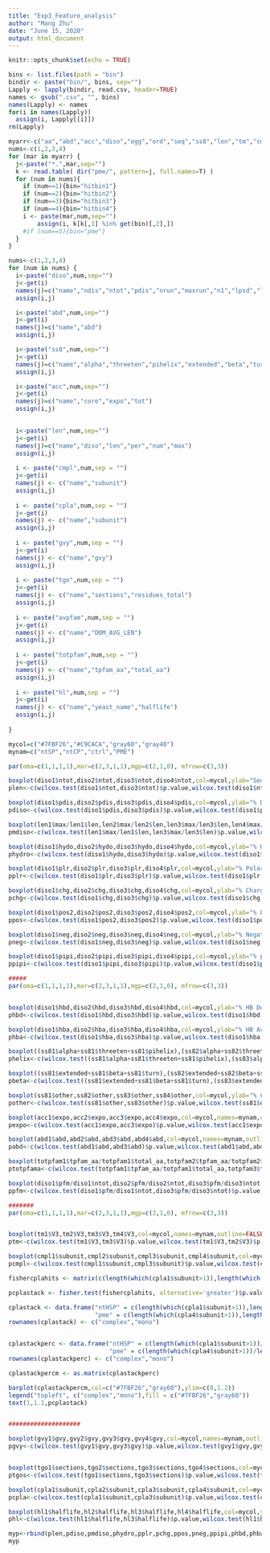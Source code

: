 ```yaml
---
title: "Exp3_Feature_analysis"
author: "Mang Zhu"
date: "June 15, 2020"
output: html_document
---
```


```r
knitr::opts_chunk$set(echo = TRUE)
```

```r
bins <- list.files(path = "bin")
bindir <- paste("bin/", bins, sep="")
Lapply <- lapply(bindir, read.csv, header=TRUE)
names <- gsub(".csv", "", bins)
names(Lapply) <- names
for(i in names(Lapply)) 
  assign(i, Lapply[[i]])
rm(Lapply)

myarr<-c("aa","abd","acc","diso","egg","ord","seq","ss8","len","tm","cmpl","cpla","gvy","tgo","avpfam","totpfam","auniconc","hl")
nums<-c(1,2,3,4)
for (mar in myarr) {
  j<-paste("*.",mar,sep="")
  k <- read.table( dir("pme/", pattern=j, full.names=T) ) 
  for (num in nums){
    if (num==1){bin="hitbin1"}
    if (num==2){bin="hitbin2"}
    if (num==3){bin="hitbin3"}
    if (num==4){bin="hitbin4"}
    i <- paste(mar,num,sep="")
        assign(i, k[k[,1] %in% get(bin)[,2],])
    #if (num==5){bin="pme"}
  }
}

```

```r
nums<-c(1,2,3,4)
for (num in nums) {
  i<-paste("diso",num,sep="")
  j<-get(i)
  names(j)=c("name","ndis","ntot","pdis","nrun","maxrun","n1","lpsd","lps","n2","pfmd","pfm","n3","rna","n4","morf","n5","psite","pst2","n6","hydo","n7","chg","n8","pos","n9","pos2","n10","neg","n11","netq","n12","plr","n13","plr2","n14","qar","n15","lark","n16","lit1","n17","qn","n18","yg","n19","frg","n20","pxg","n21","rgg","n22","ryg","n23","pipi","n24","pipa","n25","hbd","n26","hba","n27","pak","n28","pak2","n30","lin","n31","gpg","n32","mvfy","n33","lin2","n34","scd","n35","R","n36","H","n37","K","n38","D","n39","E","n40","S","n41","T","n42","N","n43","Q","n44","C","n45","U","n46","G","n47","P","n48","A","n49","V","n50","I","n51","L","n52","M","n53","F","n54","Y","n55","W","n56","X")
  assign(i,j)

  i<-paste("abd",num,sep="")
  j<-get(i)
  names(j)=c("name","abd")
  assign(i,j)

  i<-paste("ss8",num,sep="")
  j<-get(i)
  names(j)=c("name","alpha","threeten","pihelix","extended","beta","turn","bend","other","tot")
  assign(i,j)

  i<-paste("acc",num,sep="")
  j<-get(i)
  names(j)=c("name","core","expo","tot")
  assign(i,j)

  
  i<-paste("len",num,sep="")
  j<-get(i)
  names(j)=c("name","diso","len","per","num","max")
  assign(i,j)
  
  i <- paste("cmpl",num,sep = "")
  j<-get(i)
  names(j) <- c("name","subunit")
  assign(i,j)
  
  i <- paste("cpla",num,sep = "")
  j<-get(i)
  names(j) <- c("name","subunit")
  assign(i,j)
  
  i <- paste("gvy",num,sep = "")
  j<-get(i)
  names(j) <- c("name","gvy")
  assign(i,j)
  
  i <- paste("tgo",num,sep = "")
  j<-get(i)
  names(j) <- c("name","sections","residues_total")
  assign(i,j)
  
  i <- paste("avpfam",num,sep = "")
  j<-get(i)
  names(j) <- c("name","DOM_AVG_LEN")
  assign(i,j)
  
  i <- paste("totpfam",num,sep = "")
  j<-get(i)
  names(j) <- c("name","tpfam_aa","total_aa")
  assign(i,j)
  
  i <- paste("hl",num,sep = "")
  j<-get(i)
  names(j) <- c("name","yeast_name","halflife")
  assign(i,j)
  
}
```

```r
mycol=c("#7FBF26","#C9CACA","gray60","gray40")
mynam=c("ntSP","ntCP","ctrl","PME")
```

```r

par(oma=c(1,1,1,1),mar=c(2,3,1,1),mgp=c(2,1,0), mfrow=c(3,3))

boxplot(diso1$ntot,diso2$ntot,diso3$ntot,diso4$ntot,col=mycol,ylab="Seq Len",ylim=c(0,1500),names=mynam,outline=FALSE)
plen<-c(wilcox.test(diso1$ntot,diso3$ntot)$p.value,wilcox.test(diso1$ntot,diso2$ntot)$p.value,wilcox.test(diso2$ntot,diso3$ntot)$p.value,wilcox.test(diso1$ntot,diso4$ntot)$p.value,wilcox.test(diso2$ntot,diso4$ntot)$p.value,wilcox.test(diso3$ntot,diso4$ntot)$p.value)

boxplot(diso1$pdis,diso2$pdis,diso3$pdis,diso4$pdis,col=mycol,ylab="% Disorder",names=mynam,outline=FALSE)
pdiso<-c(wilcox.test(diso1$pdis,diso3$pdis)$p.value,wilcox.test(diso1$pdis,diso2$pdis)$p.value,wilcox.test(diso2$pdis,diso3$pdis)$p.value,wilcox.test(diso1$pdis,diso4$pdis)$p.value,wilcox.test(diso2$pdis,diso4$pdis)$p.value,wilcox.test(diso3$pdis,diso4$pdis)$p.value)

boxplot(len1$max/len1$len,len2$max/len2$len,len3$max/len3$len,len4$max/len4$len,col=mycol,ylab="Max Diso Len",ylim=c(0,0.5),names=mynam,outline=FALSE)
pmdiso<-c(wilcox.test(len1$max/len1$len,len3$max/len3$len)$p.value,wilcox.test(len1$max/len1$len,len2$max/len2$len)$p.value,wilcox.test(len2$max/len2$len,len3$max/len3$len)$p.value,wilcox.test(len1$max/len1$len,len4$max/len4$len)$p.value,wilcox.test(len2$max/len2$len,len4$max/len4$len)$p.value,wilcox.test(len3$max/len3$len,len4$max/len4$len)$p.value)

boxplot(diso1$hydo,diso2$hydo,diso3$hydo,diso4$hydo,col=mycol,ylab="% Hydro",ylim=c(20,60),names=mynam,outline=FALSE)
phydro<-c(wilcox.test(diso1$hydo,diso3$hydo)$p.value,wilcox.test(diso1$hydo,diso2$hydo)$p.value,wilcox.test(diso2$hydo,diso3$hydo)$p.value,wilcox.test(diso1$hydo,diso4$hydo)$p.value,wilcox.test(diso2$hydo,diso4$hydo)$p.value,wilcox.test(diso3$hydo,diso4$hydo)$p.value)

boxplot(diso1$plr,diso2$plr,diso3$plr,diso4$plr,col=mycol,ylab="% Polar",ylim=c(20,50),names=mynam,outline=FALSE)
pplr<-c(wilcox.test(diso1$plr,diso3$plr)$p.value,wilcox.test(diso1$plr,diso2$plr)$p.value,wilcox.test(diso2$plr,diso3$plr)$p.value,wilcox.test(diso1$plr,diso4$plr)$p.value,wilcox.test(diso2$plr,diso4$plr)$p.value,wilcox.test(diso3$plr,diso4$plr)$p.value)

boxplot(diso1$chg,diso2$chg,diso3$chg,diso4$chg,col=mycol,ylab="% Charged",ylim=c(5,45),names=mynam,outline=FALSE)
pchg<-c(wilcox.test(diso1$chg,diso3$chg)$p.value,wilcox.test(diso1$chg,diso2$chg)$p.value,wilcox.test(diso2$chg,diso3$chg)$p.value,wilcox.test(diso1$chg,diso4$chg)$p.value,wilcox.test(diso2$chg,diso4$chg)$p.value,wilcox.test(diso3$chg,diso4$chg)$p.value)

boxplot(diso1$pos2,diso2$pos2,diso3$pos2,diso4$pos2,col=mycol,ylab="% Positive",ylim=c(0,30),names=mynam,outline=FALSE)
ppos<-c(wilcox.test(diso1$pos2,diso3$pos2)$p.value,wilcox.test(diso1$pos2,diso2$pos2)$p.value,wilcox.test(diso2$pos2,diso3$pos2)$p.value,wilcox.test(diso1$pos2,diso4$pos2)$p.value,wilcox.test(diso2$pos2,diso4$pos2)$p.value,wilcox.test(diso3$pos2,diso4$pos2)$p.value)

boxplot(diso1$neg,diso2$neg,diso3$neg,diso4$neg,col=mycol,ylab="% Negative",ylim=c(0,30),names=mynam,outline=FALSE)
pneg<-c(wilcox.test(diso1$neg,diso3$neg)$p.value,wilcox.test(diso1$neg,diso2$neg)$p.value,wilcox.test(diso2$neg,diso3$neg)$p.value,wilcox.test(diso1$neg,diso4$neg)$p.value,wilcox.test(diso2$neg,diso4$neg)$p.value,wilcox.test(diso3$neg,diso4$neg)$p.value)

boxplot(diso1$pipi,diso2$pipi,diso3$pipi,diso4$pipi,col=mycol,ylab="% pi-pi",ylim=c(30,70),names=mynam,outline=FALSE)
ppipi<-c(wilcox.test(diso1$pipi,diso3$pipi)$p.value,wilcox.test(diso1$pipi,diso2$pipi)$p.value,wilcox.test(diso2$pipi,diso3$pipi)$p.value,wilcox.test(diso1$pipi,diso4$pipi)$p.value,wilcox.test(diso2$pipi,diso4$pipi)$p.value,wilcox.test(diso3$pipi,diso4$pipi)$p.value)

#####
par(oma=c(1,1,1,1),mar=c(2,3,1,1),mgp=c(2,1,0), mfrow=c(3,3))


boxplot(diso1$hbd,diso2$hbd,diso3$hbd,diso4$hbd,col=mycol,ylab="% HB Donor",ylim=c(30,60),names=mynam,outline=FALSE)
phbd<-c(wilcox.test(diso1$hbd,diso3$hbd)$p.value,wilcox.test(diso1$hbd,diso2$hbd)$p.value,wilcox.test(diso2$hbd,diso3$hbd)$p.value,wilcox.test(diso1$hbd,diso4$hbd)$p.value,wilcox.test(diso2$hbd,diso4$hbd)$p.value,wilcox.test(diso3$hbd,diso4$hbd)$p.value)

boxplot(diso1$hba,diso2$hba,diso3$hba,diso4$hba,col=mycol,ylab="% HB Acc",ylim=c(30,60),names=mynam,outline=FALSE)
phba<-c(wilcox.test(diso1$hba,diso3$hba)$p.value,wilcox.test(diso1$hba,diso2$hba)$p.value,wilcox.test(diso2$hba,diso3$hba)$p.value,wilcox.test(diso1$hba,diso4$hba)$p.value,wilcox.test(diso2$hba,diso4$hba)$p.value,wilcox.test(diso3$hba,diso4$hba)$p.value)

boxplot((ss81$alpha+ss81$threeten+ss81$pihelix),(ss82$alpha+ss82$threeten+ss82$pihelix),(ss83$alpha+ss83$threeten+ss83$pihelix),(ss84$alpha+ss84$threeten+ss84$pihelix),col=mycol,ylab="% Helix",names=mynam,outline=FALSE)
phelix<-c(wilcox.test((ss81$alpha+ss81$threeten+ss81$pihelix),(ss83$alpha+ss83$threeten+ss83$pihelix))$p.value,wilcox.test((ss81$alpha+ss81$threeten+ss81$pihelix),(ss82$alpha+ss82$threeten+ss82$pihelix))$p.value,wilcox.test((ss82$alpha+ss82$threeten+ss82$pihelix),(ss83$alpha+ss83$threeten+ss83$pihelix))$p.value,wilcox.test((ss81$alpha+ss81$threeten+ss81$pihelix),(ss84$alpha+ss84$threeten+ss84$pihelix))$p.value,wilcox.test((ss82$alpha+ss82$threeten+ss82$pihelix),(ss84$alpha+ss84$threeten+ss84$pihelix))$p.value,wilcox.test((ss83$alpha+ss83$threeten+ss83$pihelix),(ss84$alpha+ss84$threeten+ss84$pihelix))$p.value)

boxplot((ss81$extended+ss81$beta+ss81$turn),(ss82$extended+ss82$beta+ss82$turn),(ss83$extended+ss83$beta+ss83$turn),(ss84$extended+ss84$beta+ss84$turn),col=mycol,ylab="% Beta",names=mynam,outline=FALSE)
pbeta<-c(wilcox.test((ss81$extended+ss81$beta+ss81$turn),(ss83$extended+ss83$beta+ss83$turn))$p.value,wilcox.test((ss81$extended+ss81$beta+ss81$turn),(ss82$extended+ss82$beta+ss82$turn))$p.value,wilcox.test((ss82$extended+ss82$beta+ss82$turn),(ss83$extended+ss83$beta+ss83$turn))$p.value,wilcox.test((ss81$extended+ss81$beta+ss81$turn),(ss84$extended+ss84$beta+ss84$turn))$p.value,wilcox.test((ss82$extended+ss82$beta+ss82$turn),(ss84$extended+ss84$beta+ss84$turn))$p.value,wilcox.test((ss83$extended+ss83$beta+ss83$turn),(ss84$extended+ss84$beta+ss84$turn))$p.value)

boxplot(ss81$other,ss82$other,ss83$other,ss84$other,col=mycol,ylab="% Coil",names=mynam,outline=FALSE)
pother<-c(wilcox.test(ss81$other,ss83$other)$p.value,wilcox.test(ss81$other,ss82$other)$p.value,wilcox.test(ss82$other,ss83$other)$p.value,wilcox.test(ss81$other,ss84$other)$p.value,wilcox.test(ss82$other,ss84$other)$p.value,wilcox.test(ss83$other,ss84$other)$p.value)

boxplot(acc1$expo,acc2$expo,acc3$expo,acc4$expo,col=mycol,names=mynam,outline=FALSE,ylab="% Sol Exp")
pexpo<-c(wilcox.test(acc1$expo,acc3$expo)$p.value,wilcox.test(acc1$expo,acc2$expo)$p.value,wilcox.test(acc2$expo,acc3$expo)$p.value,wilcox.test(acc1$expo,acc4$expo)$p.value,wilcox.test(acc2$expo,acc4$expo)$p.value,wilcox.test(acc3$expo,acc4$expo)$p.value)

boxplot(abd1$abd,abd2$abd,abd3$abd,abd4$abd,col=mycol,names=mynam,outline=FALSE, ylab="Abnd [ppm]",ylim=c(0,1000))
pabd<-c(wilcox.test(abd1$abd,abd3$abd)$p.value,wilcox.test(abd1$abd,abd2$abd)$p.value,wilcox.test(abd2$abd,abd3$abd)$p.value,wilcox.test(abd1$abd,abd4$abd)$p.value,wilcox.test(abd2$abd,abd4$abd)$p.value,wilcox.test(abd3$abd,abd4$abd)$p.value)

boxplot(totpfam1$tpfam_aa/totpfam1$total_aa,totpfam2$tpfam_aa/totpfam2$total_aa,totpfam3$tpfam_aa/totpfam3$total_aa,totpfam4$tpfam_aa/totpfam4$total_aa,col=mycol,names=mynam,ylab="pfam size/length",outline=FALSE)
ptotpfama<-c(wilcox.test(totpfam1$tpfam_aa/totpfam1$total_aa,totpfam3$tpfam_aa/totpfam3$total_aa)$p.value,wilcox.test(totpfam1$tpfam_aa/totpfam1$total_aa,totpfam2$tpfam_aa/totpfam2$total_aa)$p.value,wilcox.test(totpfam2$tpfam_aa/totpfam2$total_aa,totpfam3$tpfam_aa/totpfam3$total_aa)$p.value,wilcox.test(totpfam1$tpfam_aa/totpfam1$total_aa,totpfam4$tpfam_aa/totpfam4$total_aa)$p.value,wilcox.test(totpfam2$tpfam_aa/totpfam2$total_aa,totpfam4$tpfam_aa/totpfam4$total_aa)$p.value,wilcox.test(totpfam3$tpfam_aa/totpfam3$total_aa,totpfam4$tpfam_aa/totpfam4$total_aa)$p.value)

boxplot(diso1$pfm/diso1$ntot,diso2$pfm/diso2$ntot,diso3$pfm/diso3$ntot,diso4$pfm/diso4$ntot,ylim=c(0,0.015),col=mycol,names=mynam,outline=FALSE,ylab="pfam/residue")
ppfm<-c(wilcox.test(diso1$pfm/diso1$ntot,diso3$pfm/diso3$ntot)$p.value,wilcox.test(diso1$pfm/diso1$ntot,diso2$pfm/diso2$ntot)$p.value,wilcox.test(diso2$pfm/diso2$ntot,diso3$pfm/diso3$ntot)$p.value,wilcox.test(diso1$pfm/diso1$ntot,diso4$pfm/diso4$ntot)$p.value,wilcox.test(diso2$pfm/diso2$ntot,diso4$pfm/diso4$ntot)$p.value,wilcox.test(diso3$pfm/diso3$ntot,diso4$pfm/diso4$ntot)$p.value)

#######
par(oma=c(1,1,1,1),mar=c(2,3,1,1),mgp=c(2,1,0), mfrow=c(3,3))


boxplot(tm1$V3,tm2$V3,tm3$V3,tm4$V3,col=mycol,names=mynam,outline=FALSE,ylab="Tm")
ptm<-c(wilcox.test(tm1$V3,tm3$V3)$p.value,wilcox.test(tm1$V3,tm2$V3)$p.value,wilcox.test(tm2$V3,tm3$V3)$p.value,wilcox.test(tm1$V3,tm4$V3)$p.value,wilcox.test(tm2$V3,tm4$V3)$p.value,wilcox.test(tm3$V3,tm4$V3)$p.value)

boxplot(cmpl1$subunit,cmpl2$subunit,cmpl3$subunit,cmpl4$subunit,col=mycol,ylab="# of subunit (w/o mono)",names=mynam,outline=FALSE, sub = paste("ntHSP n=",length(cmpl1$subunit),"ntCP n=",length(cmpl2$subunit),"no-change n=",length(cmpl3$subunit),"pme n=",length(cmpl4$subunit)))
pcmpl<-c(wilcox.test(cmpl1$subunit,cmpl3$subunit)$p.value,wilcox.test(cmpl1$subunit,cmpl2$subunit)$p.value,wilcox.test(cmpl2$subunit,cmpl3$subunit)$p.value,wilcox.test(cmpl1$subunit,cmpl4$subunit)$p.value,wilcox.test(cmpl2$subunit,cmpl4$subunit)$p.value,wilcox.test(cmpl3$subunit,cmpl4$subunit)$p.value)

fishercplahits <- matrix(c(length(which(cpla1$subunit>1)),length(which(cpla4$subunit>1))-length(which(cpla1$subunit>1)),length(cpla1$subunit)-length(which(cpla1$subunit>1)),length(which(cpla4$subunit==1))-length(cpla1$subunit)+length(which(cpla1$subunit>1))),2,2)

pcplastack <- fisher.test(fishercplahits, alternative='greater')$p.value

cplastack <- data.frame("ntHSP" = c(length(which(cpla1$subunit>1)),length(which(cpla1$subunit==1))),
                        "pme" = c(length(which(cpla4$subunit>1)),length(which(cpla4$subunit==1))))
rownames(cplastack) <- c("complex","mono")


cplastackperc <- data.frame("ntHSP" = c(length(which(cpla1$subunit>1))/length(cpla1$subunit),length(which(cpla1$subunit==1))/length(cpla1$subunit)),
                            "pme" = c(length(which(cpla4$subunit>1))/length(cpla4$subunit),length(which(cpla4$subunit==1))/length(cpla4$subunit)))
rownames(cplastackperc) <- c("complex","mono")

cplastackpercm <- as.matrix(cplastackperc)

barplot(cplastackpercm,col=c("#7FBF26","gray60"),ylim=c(0,1.2))
legend("topleft", c("complex","mono"),fill = c("#7FBF26","gray60"))
text(1,1.1,pcplastack)


####################

boxplot(gvy1$gvy,gvy2$gvy,gvy3$gvy,gvy4$gvy,col=mycol,names=mynam,outline=FALSE,ylab="GRAVY",ylim=c(-1.5,1))
pgvy<-c(wilcox.test(gvy1$gvy,gvy3$gvy)$p.value,wilcox.test(gvy1$gvy,gvy2$gvy)$p.value,wilcox.test(gvy2$gvy,gvy3$gvy)$p.value,wilcox.test(gvy1$gvy,gvy4$gvy)$p.value,wilcox.test(gvy2$gvy,gvy4$gvy)$p.value,wilcox.test(gvy3$gvy,gvy4$gvy)$p.value)


boxplot(tgo1$sections,tgo2$sections,tgo3$sections,tgo4$sections,col=mycol,names=mynam,ylab="# of tango section",ylim=c(0,25),outline=FALSE)
ptgos<-c(wilcox.test(tgo1$sections,tgo3$sections)$p.value,wilcox.test(tgo1$sections,tgo2$sections)$p.value,wilcox.test(tgo2$sections,tgo3$sections)$p.value,wilcox.test(tgo1$sections,tgo4$sections)$p.value,wilcox.test(tgo2$sections,tgo4$sections)$p.value,wilcox.test(tgo3$sections,tgo4$sections)$p.value)

boxplot(cpla1$subunit,cpla2$subunit,cpla3$subunit,cpla4$subunit,col=mycol,ylab="# of subunit (w/ mono)",names=mynam,outline=FALSE, sub = paste("ntHSP n=",length(cpla1$subunit),"ntCP n=",length(cpla2$subunit),"no-change n=",length(cpla3$subunit),"pme n=",length(cpla4$subunit)))
pcpla<-c(wilcox.test(cpla1$subunit,cpla3$subunit)$p.value,wilcox.test(cpla1$subunit,cpla2$subunit)$p.value,wilcox.test(cpla2$subunit,cpla3$subunit)$p.value,wilcox.test(cpla1$subunit,cpla4$subunit)$p.value,wilcox.test(cpla2$subunit,cpla4$subunit)$p.value,wilcox.test(cpla3$subunit,cpla4$subunit)$p.value)

boxplot(hl1$halflife,hl2$halflife,hl3$halflife,hl4$halflife,col=mycol,ylab="Protein Halflife",  names=mynam,outline=FALSE,sub = paste("ntHSP n=",length(hl1$halflife),"ntCP n=",length(hl2$halflife),"no-change n=",length(hl3$halflife),"pme n=",length(hl4$halflife)))
phl<-c(wilcox.test(hl1$halflife,hl3$halflife)$p.value,wilcox.test(hl1$halflife,hl2$halflife)$p.value,wilcox.test(hl2$halflife,hl3$halflife)$p.value,wilcox.test(hl1$halflife,hl4$halflife)$p.value,wilcox.test(hl2$halflife,hl4$halflife)$p.value,wilcox.test(hl3$halflife,hl4$halflife)$p.value)

```

```r
myp<-rbind(plen,pdiso,pmdiso,phydro,pplr,pchg,ppos,pneg,ppipi,phbd,phba,phelix,pbeta,pother,pexpo,pabd,ptotpfama,ppfm,ptm,pcmpl,pgvy,ptgos,phl)
myp
```
